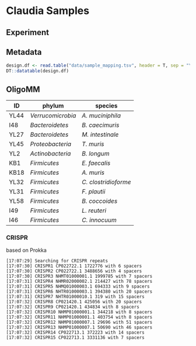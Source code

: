 # Claudia Samples

## Experiment

## Metadata

```r
design.df <- read.table("data/sample_mapping.tsv", header = T, sep = "\t")
DT::datatable(design.df)
```
## OligoMM

|  ID | phylum | species | 
|------|-------| -------|
| YL44 | _Verrucomicrobia_ | _A. muciniphila_ |
| I48 |  _Bacteroidetes_ | _B. caecimuris_ |
| YL27 | _Bacteroidetes_ | _M. intestinale_ |
| YL45 | _Proteobacteria_ | _T. muris_ |
| YL2 | _Actinobacteria_ | _B. longum_ |
| KB1 | _Firmicutes_ | _E. faecalis_  |
| KB18 | _Firmicutes_ | _A. muris_ |
| YL32 | _Firmicutes_ | _C. clostridioforme_ |
| YL31 | _Firmicutes_ | _F. plautii_ |
| YL58 | _Firmicutes_ | _B. coccoides_ |
| I49 | _Firmicutes_ | _L. reuteri_ |
| I46 | _Firmicutes_ | _C. innocuum_ |

### CRISPR

based on Prokka

```
[17:07:29] Searching for CRISPR repeats
[17:07:30] CRISPR1 CP022722.1 1722776 with 6 spacers
[17:07:30] CRISPR2 CP022722.1 3488656 with 4 spacers
[17:07:30] CRISPR3 NHMT01000001.1 1999785 with 7 spacers
[17:07:31] CRISPR4 NHMR02000002.1 214427 with 78 spacers
[17:07:31] CRISPR5 NHMQ01000003.1 694333 with 9 spacers
[17:07:31] CRISPR6 NHTR01000003.1 394380 with 20 spacers
[17:07:31] CRISPR7 NHTR01000010.1 319 with 15 spacers
[17:07:32] CRISPR8 CP021420.1 425056 with 20 spacers
[17:07:32] CRISPR9 CP021420.1 434834 with 8 spacers
[17:07:32] CRISPR10 NHMP01000001.1 344218 with 8 spacers
[17:07:32] CRISPR11 NHMP01000001.1 403754 with 8 spacers
[17:07:32] CRISPR12 NHMP01000007.1 29696 with 51 spacers
[17:07:32] CRISPR13 NHMP01000007.1 50690 with 46 spacers
[17:07:32] CRISPR14 CP022713.1 372223 with 14 spacers
[17:07:32] CRISPR15 CP022713.1 3331136 with 7 spacers
```
